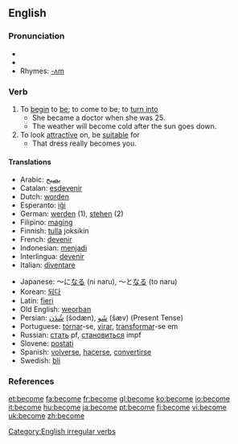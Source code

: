 ==English==

{{rank|body|point|letter|347|become|became|second|United}}

===Pronunciation===
*{{IPA|/bə'kʌm/}}
*{{audio|en-us-become.ogg|Audio (US)}}
*Rhymes: [[Rhymes:English:-ʌm|-ʌm]]

===Verb===
{{en-verb|becomes|becoming|became|become}}

# To [[begin]] to [[be]]; to come to be; to [[turn into]]
#* She became a doctor when she was 25.
#* The weather will become cold after the sun goes down.
# To look [[attractive]] on, be [[suitable]] for
#* That dress really becomes you.

====Translations====
{{top}}
*Arabic: [[يصبح]]
*Catalan: [[esdevenir]]
*Dutch: [[worden]]
*Esperanto: [[iĝi]]
*German: [[werden]] (1), [[stehen]] (2)
*Filipino: [[magíng]]
*Finnish: [[tulla]] joksikin
*French: [[devenir]]
*Indonesian: [[jadi|menjadi]]
*Interlingua: [[devenir]]
*Italian: [[diventare]]
{{mid}}
*Japanese: ～に[[なる]] (ni naru), ～と[[なる]] (to naru)
*Korean: [[되다]]
*Latin: [[fieri]]
*Old English: [[weorþan]]
*Persian: [[شُدَن]] (šodæn), [[شَو]] (šæv) (Present Tense)
*Portuguese: [[tornar]]-se, [[virar]], [[transformar]]-se em
*Russian: [[стать]] pf, [[становиться]] impf
*Slovene: [[postati]]
*Spanish: [[volverse]], [[hacerse]], [[convertirse]]
*Swedish: [[bli]]
{{bottom}}

===References===
{{R:Century 1911}}
{{R:Webster 1913}}

[[Category:English irregular verbs]]

[[et:become]]
[[fa:become]]
[[fr:become]]
[[gl:become]]
[[ko:become]]
[[io:become]]
[[it:become]]
[[hu:become]]
[[ja:become]]
[[pt:become]]
[[fi:become]]
[[vi:become]]
[[uk:become]]
[[zh:become]]